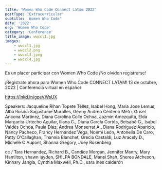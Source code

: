 ```yaml
---
title: 'Women Who Code Connect Latam 2022' 
postType: 'Extracurricular'
subtitle: 'Women Who Code'
date: '2022'
org: 'Women Who Code'
category: 'Conference' 
title_image: wwccl1.jpg
images: 
    - wwccl1.jpg
    - wwccl2.png
    - wwccl3.jpeg
    - wwccl4.jpg
---
```



Es un placer participar con Women Who Code
¡No olviden registrarse!

¡Regístrate ahora para Women Who Code CONNECT LATAM!
13 de octubre, 2022 | Conferencia virtual en español

https://lnkd.in/gpeVWsUX

Speakers: Jacqueline Rihan Topete Téllez, Isabel Hong, Maria Jose Lemus, Alba Rosina Sagastume Muralles, Genny Andrea Centeno Metri, Grisel Ancona Martinez, Diana Carolina Colín Ochoa, Jazmin Amezquita, Elda Margarita Urtecho Aguilar, Iliana C., Diana García Cortés, Betsabé G., Isabel Valdés Ochoa, Paula Díaz, Andrea Monserrat A., Diana Rodríguez Aparicio, Nancy Pacheco, Francy Hernández Vega, Noemi León, Antonella De Caro, Patty O'Callaghan, Thannia Blanchet, Grecia Castaldi, Luz Aracely D., Michele C Aupont, Shanna Gregory, Joey Rosenberg

cc / Tara Hernandez, Richard B., Candice Morgan, Jennifer Manry, Mary Hamilton, shawn layden, SHILPA BONDALE, Mansi Shah, Sheree Atcheson, Kinnary Jangla, Cynthia Maxwell, Ph.D., sara inés calderón